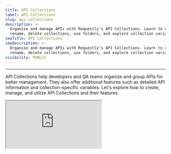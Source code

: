 ```yaml
---
title: API Collections
label: API Collections
slug: api-collections
description: >-
  Organise and manage APIs with Requestly’s API Collections. Learn to create,
  rename, delete collections, use folders, and explore collection variables.
seoTitle: API Collections
seoDescription: >-
  Organise and manage APIs with Requestly’s API Collections. Learn to create,
  rename, delete collections, use folders, and explore collection variables.
visibility: PUBLIC
---
```

***

API Collections help developers and QA teams organize and group APIs for better management. They also offer additional features such as detailed API information and collection-specific variables. Let's explore how to create, manage, and utilize API Collections and their features.

<iframe className="w-full aspect-video rounded-xl" src="https://www.youtube.com/embed/m8wdY3oSGRc" />

## Create API Collection

**Step 1:** Click **+ New** and select **Collection**.

<img src="/images/api-collections/dd563ae7-3b5e-4cc3-bc1b-cab7f320e655.png" align="center" fullwidth="false" />

**Step 2:** Provide a descriptive name (e.g., “User Management APIs”) and hit **Enter**.

<img src="/images/api-collections/b70f2bcc-babf-4cc7-88ae-041b34ee52c4.png" align="center" fullwidth="false" />

Once a collection is created, you can add requests and sub-collections.

## Rename API Collection

**Step 1:** Click the **More** icon next to the collection name you want to rename, then select Rename.

<img src="/images/api-collections/20d1b453-9b81-41d6-9ccb-b1d88565bbb4.png" align="center" fullwidth="false" />

**Step 2:** An inline input field will appear with the current name. Update the name and press **Enter** to save the changes.

<img src="/images/api-collections/4de28886-60d0-43ef-bdc2-6276b620ba67.png" align="center" fullwidth="false" />

## Delete API Collection

**Step 1:** Click the **More** icon next to the collection name and select `Delete`.

**Step 2:** Confirm the action in the Delete Collection prompt.

<img src="/images/api-collections/d2a40907-a43b-49fb-a0a7-993ac656194a.png" alt="Confirm Delete Collection prompt with buttons labeled Cancel and Delete Collection" align="center" fullwidth="true" />

<Warning>
  Make sure you are deleting the correct collection. Deleted collections are permanently removed and cannot be recovered.
</Warning>

## Create Folders

Folders allow you to create sub-groups within a collection. They can have their own collection variables and share all the features of a collection. Folders(Sub-Collections) inherit all the collection variables from its parent. However, You can override parent-collection variables by defining a collection variable inside the sub-collection.

**Step 1:** Click on the Add Folder icon next to the collection name.

<img src="/images/api-collections/5c310619-cd51-4d23-bbd5-100c88839522.png" align="center" fullwidth="false" />

**Step 2:** Provide a descriptive name (e.g., “Login APIs”) and press **Enter**.

<img src="/images/api-collections/d1cd375d-dbd3-4c1c-a8b3-f623428a8fec.png" align="center" fullwidth="false" />

## Collection Variables

Collections include a **collection variables** feature that allows you to define and manage reusable values specific to the collection. Collection Variables are defined as key-value pairs that work as the base set of variables for collections. They can be used in API definitions with double curly braces `{{collection_variable}}`

Learn more about this feature on the [Variables](/general/api-client/environments-and-variables) page.
